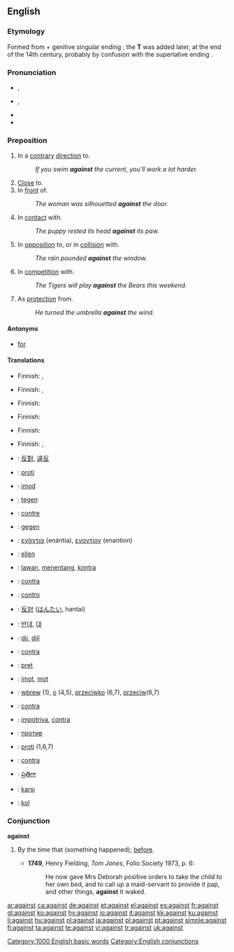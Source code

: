 ==English==
{{rank|again|also|away|147|against|though|get|eyes}}

===Etymology===
Formed from {{term|again}} + genitive singular ending {{term||-es}}; the '''T''' was added later, at the end of the 14th century, probably by confusion with the superlative ending {{term|-est}}.

===Pronunciation===
* {{a|UK}} {{IPA|/əˈgɛnst/|/əˈgeɪnst/}}, {{SAMPA|/@"gEnst/|/@"geInst/}}
* {{a|US}} {{IPA|/əˈgɛnst/}}, {{SAMPA|/@"gEnst/}}
* {{audio|en-us-against.ogg|Audio (US)}}
* {{hyphenation|a|gainst}}

===Preposition===
{{infl|en|preposition}}

# In a [[contrary]] [[direction]] to.
#: ''If you swim '''against''' the current, you'll work a lot harder.''
# [[close|Close]] to.
# In [[front]] of.
#: ''The woman was silhouetted '''against''' the door.''
# In [[contact]] with.
#: ''The puppy rested its head '''against''' its paw.''
# In [[opposition]] to, or in [[collision]] with.
#: ''The rain pounded '''against''' the window.''
# In [[competition]] with.
#: ''The Tigers will play '''against''' the Bears this weekend.''
# As [[protection]] from.
#: ''He turned the umbrella '''against''' the wind.''

====Antonyms====
* [[for]]

====Translations====
{{trans-top|in a contrary direction to}}
* Finnish: {{t|fi|vastaan}}, {{t|fi|vastavirtaan}}
{{trans-mid}}
{{trans-bottom}}

{{trans-top|close to}}
{{trans-mid}}
{{trans-bottom}}

{{trans-top|in front of}}
* Finnish: {{t|fi|edessä}}, {{t|fi|vasten}}
{{trans-mid}}
{{trans-bottom}}

{{trans-top|in contact with}}
* Finnish: {{t|fi|vasten}}
{{trans-mid}}
{{trans-bottom}}

{{trans-top|in opposition to}}
* Finnish: {{t|fi|vasten}}
{{trans-mid}}
{{trans-bottom}}

{{trans-top|in competition with}}
* Finnish: {{t|fi|vastaan}}
{{trans-mid}}
{{trans-bottom}}

{{trans-top|as protection from}}
* Finnish: {{t|fi|vastaan}}, {{t|fi|vasten}}
{{trans-mid}}
{{trans-bottom}}

{{checktrans-top}}
* {{ttbc|Chinese}}: [[反對]], [[違反]]
* {{ttbc|Czech}}: [[proti]]
* {{ttbc|Danish}}: [[imod]]
* {{ttbc|Dutch}}: [[tegen]]
* {{ttbc|French}}: [[contre]]
* {{ttbc|German}}: [[gegen]]
* {{ttbc|Greek}}: [[ενάντια]] (enántia), [[εναντίον]] (enantíon)
* {{ttbc|Hungarian}}: [[ellen]]
* {{ttbc|Indonesian}}: [[lawan]], [[tentang|menentang]], [[kontra]]
* {{ttbc|Interlingua}}: [[contra]]
* {{ttbc|Italian}}: [[contro]]
* {{ttbc|Japanese}}: [[反対]] ([[はんたい]], hantai)
{{checktrans-mid}}
* {{ttbc|Korean}}: [[반대]], [[대]]
* {{ttbc|Kurdish}}: [[dij]], [[dijî]]
* {{ttbc|Latin}}: [[contra]]
* {{ttbc|Latvian}}: [[pret]]
* {{ttbc|Norwegian}}: [[imot]], [[mot]]
* {{ttbc|Polish}}: [[wbrew]] (1), [[o]] (4,5), [[przeciwko]] (6,7), [[przeciw]](6,7)
* {{ttbc|Portuguese}}: [[contra]]
* {{ttbc|Romanian}}: [[impotriva]], [[contra]]
* {{ttbc|Russian}}: [[против]]
* {{ttbc|Slovene}}: [[proti]] (1,6,7)
* {{ttbc|Spanish}}: [[contra]]
* {{ttbc|Telugu}}: [[ప్రతిగా]]
* {{ttbc|Turkish}}: [[karşı]]
* {{ttbc|Volapük}}: [[kol]]
{{checktrans-bottom}}

===Conjunction===
'''against'''

# {{obsolete}} By the time that (something happened); [[before]].
#* '''1749''', Henry Fielding, ''Tom Jones'', Folio Society 1973, p. 6:
#*: He now gave Mrs Deborah positive orders to take the child to her own bed, and to call up a maid-servant to provide it pap, and other things, '''against''' it waked.

[[Category:1000 English basic words]]
[[Category:English conjunctions]]

[[ar:against]]
[[ca:against]]
[[de:against]]
[[et:against]]
[[el:against]]
[[es:against]]
[[fr:against]]
[[gl:against]]
[[ko:against]]
[[hy:against]]
[[io:against]]
[[it:against]]
[[kk:against]]
[[ku:against]]
[[li:against]]
[[hu:against]]
[[nl:against]]
[[ja:against]]
[[pl:against]]
[[pt:against]]
[[simple:against]]
[[fi:against]]
[[ta:against]]
[[te:against]]
[[vi:against]]
[[tr:against]]
[[uk:against]]